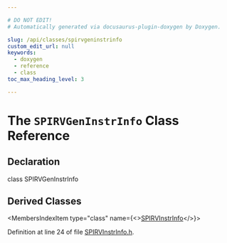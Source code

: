 ```yaml
---

# DO NOT EDIT!
# Automatically generated via docusaurus-plugin-doxygen by Doxygen.

slug: /api/classes/spirvgeninstrinfo
custom_edit_url: null
keywords:
  - doxygen
  - reference
  - class
toc_max_heading_level: 3

---
```





# The `SPIRVGenInstrInfo` Class Reference

<DoxygenPage pluginConfig={pluginConfig}>



## Declaration

<CodeBlock>class SPIRVGenInstrInfo</CodeBlock>

## Derived Classes

<MembersIndex>

<MembersIndexItem
  type="class"
  name={<><a href="/docs/api/classes/llvm/spirvinstrinfo">SPIRVInstrInfo</a></>}>
</MembersIndexItem>

</MembersIndex>


Definition at line 24 of file <a href="/docs/api/files/lib/lib/target/lib/target/spirv/spirvinstrinfo-h">SPIRVInstrInfo.h</a>.

</DoxygenPage>
